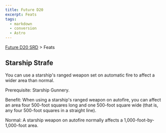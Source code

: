 ```yaml
---
title: Future D20
excerpt: Feats
tags:
  - markdown
  - conversion
  - Astro
---
```






[Future D20 SRD]( / ) > Feats




## Starship Strafe


You can use a starship's ranged weapon set on automatic fire to affect a wider area than normal.


Prerequisite: Starship Gunnery.


Benefit: When using a starship's ranged weapon on autofire, you can affect an area four 500-foot squares long and one 500-foot square wide (that is, any four 500-foot squares in a straight line).


Normal: A starship weapon on autofire normally affects a 1,000-foot-by-1,000-foot area.



